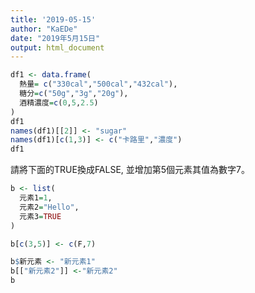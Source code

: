 ```yaml
---
title: '2019-05-15'
author: "KaEDe"
date: "2019年5月15日"
output: html_document
---
```


```r
df1 <- data.frame(
  熱量= c("330cal","500cal","432cal"),
  糖分=c("50g","3g","20g"),
  酒精濃度=c(0,5,2.5)
)
df1
names(df1)[[2]] <- "sugar"
names(df1)[c(1,3)] <- c("卡路里","濃度")
df1
```

請將下面的TRUE換成FALSE, 並增加第5個元素其值為數字7。
```r
b <- list(
  元素1=1,
  元素2="Hello",
  元素3=TRUE
)

b[c(3,5)] <- c(F,7)

b$新元素 <- "新元素1"
b[["新元素2"]] <-"新元素2"
b

```

